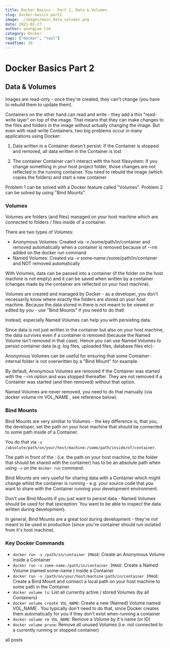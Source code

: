 ```yaml
---
title: Docker Basics - Part 2, Data & Volumes 
slug: docker-basics-part2
image: ./images/main_data_volumes.png
date: 2021-02-27
author: youngjae lim
category: Docker
tags: ["docker", "tool"]
readTime: 10
---
```



# Docker Basics Part 2

## Data & Volumes

Images are read-only - once they're created, they can't change (you have to rebuild them to
update them).

Containers on the other hand can read and write - they add a thin "read-write layer" on top
of the image. That means that they can make changes to the files and folders in the image without
actually changing the image.
But even with read-write Containers, two big problems occur in many applications using Docker:

1. Data written in a Container doesn't persist: If the Container is stopped and removed, all
data written in the Container is lost

2. The container Container can't interact with the host filesystem: If you change something
in your host project folder, those changes are not reflected in the running container. You
need to rebuild the image (which copies the folders) and start a new container

Problem 1 can be solved with a Docker feature called "Volumes". Problem 2 can be solved by
using "Bind Mounts".

### Volumes

Volumes are folders (and files) managed on your host machine which are connected to folders /
files inside of a container.

There are two types of Volumes:

- Anonymous Volumes: Created via -v /some/path/in/container and removed
automatically when a container is removed because of --rm added on the docker run
command
- Named Volumes: Created via -v some-name:/some/path/in/container and NOT
removed automatically

With Volumes, data can be passed into a container (if the folder on the host machine is not
empty) and it can be saved when written by a container (changes made by the container are
reflected on your host machine).

Volumes are created and managed by Docker - as a developer, you don't necessarily know
where exactly the folders are stored on your host machine. Because the data stored in there is
not meant to be viewed or edited by you - use "Bind Mounts" if you need to do that!

Instead, especially Named Volumes can help you with persisting data.

Since data is not just written in the container but also on your host machine, the data survives
even if a container is removed (because the Named Volume isn't removed in that case). Hence
you can use Named Volumes to persist container data (e.g. log files, uploaded files, database files
etc)-

Anonymous Volumes can be useful for ensuring that some Container-internal folder is not
overwritten by a "Bind Mount" for example.

By default, Anonymous Volumes are removed if the Container was started with the --rm option
and was stopped thereafter. They are not removed if a Container was started (and then
removed) without that option.

Named Volumes are never removed, you need to do that manually (via docker volume rm
VOL_NAME , see reference below).

### Bind Mounts

Bind Mounts are very similiar to Volumes - the key difference is, that you, the developer, set the
path on your host machine that should be connected to some path inside of a Container.

You do that via `-v /absolute/path/on/your/host/machine:/some/path/inside/of/container`.

The path in front of the : (i.e. the path on your host machine, to the folder that should be shared
with the container) has to be an absolute path when using `-v` on the `docker run` command.

Bind Mounts are very useful for sharing data with a Container which might change whilst the
container is running - e.g. your source code that you want to share with the Container running
your development environment.

Don't use Bind Mounts if you just want to persist data - Named Volumes should be used for
that (exception: You want to be able to inspect the data written during development).

In general, Bind Mounts are a great tool during development - they're not meant to be used in
production (since you're container should run isolated from it's host machine).

### Key Docker Commands

- `docker run -v /path/in/container IMAGE`: Create an Anonymous Volume inside a
Container
- `docker run -v some-name:/path/in/container IMAGE`: Create a Named Volume (named
some-name ) inside a Container
- `docker run -v /path/on/your/host/machine:path/in/container IMAGE`: Create a Bind
Mount and connect a local path on your host machine to some path in the Container
- `docker volume ls`: List all currently active / stored Volumes (by all Containers)
- `docker volume create VOL_NAME`: Create a new (Named) Volume named VOL_NAME . You
typically don't need to do that, since Docker creates them automatically for you if they don't
exist when running a container
- `docker volume rm VOL_NAME`: Remove a Volume by it's name (or ID)
- `docker volume prune`: Remove all unused Volumes (i.e. not connected to a currently
running or stopped container)

<Link to='/posts' className='btn center-btn'>
  all posts
</Link>
